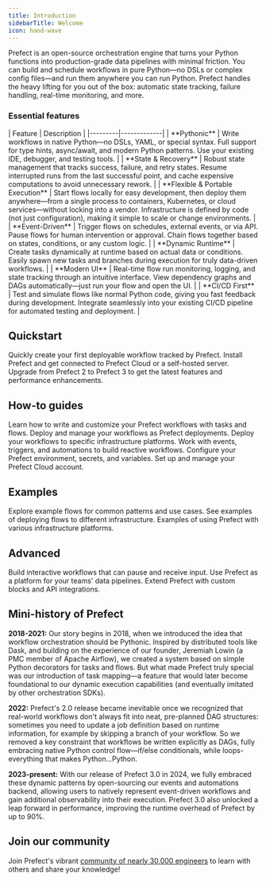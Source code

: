 ```yaml
---
title: Introduction
sidebarTitle: Welcome
icon: hand-wave
---
```

Prefect is an open-source orchestration engine that turns your Python functions into production-grade data pipelines with minimal friction. You can build and schedule workflows in pure Python—no DSLs or complex config files—and run them anywhere you can run Python. Prefect handles the heavy lifting for you out of the box: automatic state tracking, failure handling, real-time monitoring, and more.


### Essential features
<div className="t-full-width">
| Feature | Description |
|---------|-------------|
| **Pythonic** | Write workflows in native Python—no DSLs, YAML, or special syntax. Full support for type hints, async/await, and modern Python patterns. Use your existing IDE, debugger, and testing tools. |
| **State & Recovery** | Robust state management that tracks success, failure, and retry states. Resume interrupted runs from the last successful point, and cache expensive computations to avoid unnecessary rework. |
| **Flexible & Portable Execution** | Start flows locally for easy development, then deploy them anywhere—from a single process to containers, Kubernetes, or cloud services—without locking into a vendor. Infrastructure is defined by code (not just configuration), making it simple to scale or change environments. |
| **Event-Driven** | Trigger flows on schedules, external events, or via API. Pause flows for human intervention or approval. Chain flows together based on states, conditions, or any custom logic. |
| **Dynamic Runtime** | Create tasks dynamically at runtime based on actual data or conditions. Easily spawn new tasks and branches during execution for truly data-driven workflows. |
| **Modern UI** | Real-time flow run monitoring, logging, and state tracking through an intuitive interface. View dependency graphs and DAGs automatically—just run your flow and open the UI. |
| **CI/CD First** | Test and simulate flows like normal Python code, giving you fast feedback during development. Integrate seamlessly into your existing CI/CD pipeline for automated testing and deployment. |
</div>

## Quickstart

<CardGroup cols={3}>
  <Card title="Quickstart" icon="rocket" href="/v3/get-started/quickstart">
    Quickly create your first deployable workflow tracked by Prefect.
  </Card>
  <Card title="Install Prefect" icon="download" href="/v3/get-started/install">
    Install Prefect and get connected to Prefect Cloud or a self-hosted server.
  </Card>
  <Card title="Upgrade to Prefect 3" icon="sparkles" href="/v3/how-to-guides/migrate/upgrade-to-prefect-3">
    Upgrade from Prefect 2 to Prefect 3 to get the latest features and performance enhancements.
  </Card>
</CardGroup>

## How-to guides

<CardGroup cols={3}>
  <Card title="Build workflows" icon="code" href="/v3/how-to-guides/workflows/write-and-run">
    Learn how to write and customize your Prefect workflows with tasks and flows.
  </Card>
  <Card title="Deploy workflows" icon="rocket" href="/v3/how-to-guides/deployments/create-deployments">
    Deploy and manage your workflows as Prefect deployments.
  </Card>
  <Card title="Configure infrastructure" icon="city" href="/v3/how-to-guides/deployment_infra/managed">
    Deploy your workflows to specific infrastructure platforms.
  </Card>
  <Card title="Set up automations" icon="robot" href="/v3/how-to-guides/automations/creating-automations">
    Work with events, triggers, and automations to build reactive workflows.
  </Card>
  <Card title="Configure Prefect" icon="gears" href="/v3/how-to-guides/configuration/manage-settings">
    Configure your Prefect environment, secrets, and variables.
  </Card>
  <Card title="Use Prefect Cloud" icon="cloud" href="/v3/how-to-guides/cloud/connect-to-cloud">
    Set up and manage your Prefect Cloud account.
  </Card>
</CardGroup>

## Examples

<CardGroup cols={3}>
  <Card title="Flow examples" icon="play" href="/v3/examples/flows">
    Explore example flows for common patterns and use cases.
  </Card>
  <Card title="Deployment examples" icon="rocket" href="/v3/examples/deployments">
    See examples of deploying flows to different infrastructure.
  </Card>
  <Card title="Infrastructure examples" icon="server" href="/v3/examples/infrastructure">
    Examples of using Prefect with various infrastructure platforms.
  </Card>
</CardGroup>

## Advanced

<CardGroup cols={3}>
  <Card title="Interactive workflows" icon="terminal" href="/v3/advanced/interactive">
    Build interactive workflows that can pause and receive input.
  </Card>
  <Card title="Platform engineering" icon="building" href="/v3/advanced/infrastructure-as-code">
    Use Prefect as a platform for your teams' data pipelines.
  </Card>
  <Card title="Extend Prefect" icon="puzzle-piece" href="/v3/advanced/api-client">
    Extend Prefect with custom blocks and API integrations.
  </Card>
</CardGroup>

## Mini-history of Prefect

**2018-2021:** Our story begins in 2018, when we introduced the idea that workflow orchestration should be Pythonic.
Inspired by distributed tools like Dask, and building on the experience of our founder, Jeremiah Lowin (a PMC member of Apache Airflow), we created a system based on simple Python decorators for tasks and flows.
But what made Prefect truly special was our introduction of task mapping—a feature that would later become foundational to our dynamic execution capabilities (and eventually imitated by other orchestration SDKs).


**2022:** Prefect's 2.0 release became inevitable once we recognized that real-world workflows don't always fit into neat, pre-planned DAG structures: sometimes you need to update a job definition based on runtime information, for example by skipping a branch of your workflow.
So we removed a key constraint that workflows be written explicitly as DAGs, fully embracing native Python control flow—if/else conditionals, while loops-everything that makes Python…Python.


**2023-present:** With our release of Prefect 3.0 in 2024, we fully embraced these dynamic patterns by open-sourcing our events and automations backend, allowing users to natively represent event-driven workflows and gain additional observability into their execution.
Prefect 3.0 also unlocked a leap forward in performance, improving the runtime overhead of Prefect by up to 90%.


## Join our community

Join Prefect's vibrant [community of nearly 30,000 engineers](/contribute/index/) to learn with others and share your knowledge!
